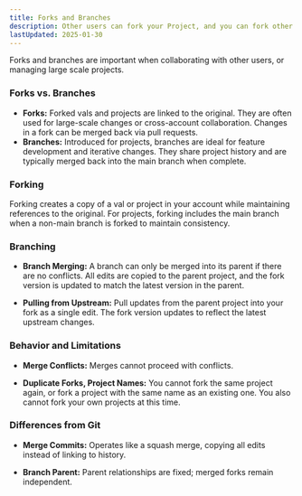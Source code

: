 ```yaml
---
title: Forks and Branches
description: Other users can fork your Project, and you can fork other user’s Projects.
lastUpdated: 2025-01-30
---
```

Forks and branches are important when collaborating with other users, or managing large scale projects. 

### Forks vs. Branches

- **Forks:** Forked vals and projects are linked to the original. They are often used for large-scale changes or cross-account collaboration. Changes in a fork can be merged back via pull requests. 
- **Branches:** Introduced for projects, branches are ideal for feature development and iterative changes. They share project history and are typically merged back into the main branch when complete.

### Forking
Forking creates a copy of a val or project in your account while maintaining references to the original. For projects, forking includes the main branch when a non-main branch is forked to maintain consistency.

### Branching

- **Branch Merging:**  A branch can only be merged into its parent if there are no conflicts. All edits are copied to the parent project, and the fork version is updated to match the latest version in the parent.

- **Pulling from Upstream:** Pull updates from the parent project into your fork as a single edit. The fork version updates to reflect the latest upstream changes.


### Behavior and Limitations

- **Merge Conflicts:** Merges cannot proceed with conflicts.

- **Duplicate Forks, Project Names:** You cannot fork the same project again, or fork a project with the same name as an existing one. You also cannot fork your own projects at this time.


### Differences from Git

- **Merge Commits:** Operates like a squash merge, copying all edits instead of linking to history.

- **Branch Parent:** Parent relationships are fixed; merged forks remain independent.

